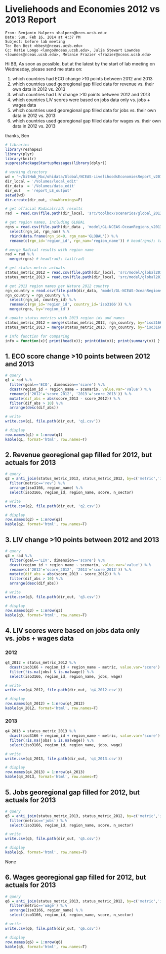 Liveliehoods and Economies 2012 vs 2013 Report
==============================================

```
From: Benjamin Halpern <halpern@bren.ucsb.edu>
Date: Sun, Feb 16, 2014 at 4:37 PM
Subject: before lab meeting
To: Ben Best <bbest@nceas.ucsb.edu>
Cc: Katie Longo <longo@nceas.ucsb.edu>, Julia Stewart Lowndes <lowndes@nceas.ucsb.edu>, Melanie Frazier <frazier@nceas.ucsb.edu>
```

Hi BB,
As soon as possible, but at the latest by the start of lab meeting on Wednesday, please send me stats on:

1. which countries had ECO change >10 points between 2012 and 2013
2. which countries used georegional gap filled data for revenue vs. their own data in 2012 vs. 2013
3. which countries had LIV change >10 points between 2012 and 2013
4. which countries LIV scores were based on jobs data only vs. jobs + wages data
5. which countries used georegional gap filled data for jobs vs. their own data in 2012 vs. 2013
6. which countries used georegional gap filled data for wages vs. their own data in 2012 vs. 2013

thanks,
Ben


```r

# libraries
library(reshape2)
library(plyr)
library(knitr)
suppressPackageStartupMessages(library(dplyr))

# working directory
wd = '~/GitHub_Mac/ohidata/Global/NCEAS-LivelihoodsEconomiesReport_v2013'
dir_local = '/Volumes/local_edit'
dir_data  = '/Volumes/data_edit'
dir_out   = 'report_LE_output'
setwd(wd)
dir.create(dir_out, showWarnings=F)

# get official Radical(rad) results
rad  = read.csv(file.path(dir_local, 'src/toolbox/scenarios/global_2013a/results/OHI_results_for_Radical_2013-10-09.csv'), na.strings='') # head(rad); table(rad[,c('goal','dimension')])

# get region names, including GLOBAL
rgns = read.csv(file.path(dir_data , 'model/GL-NCEAS-OceanRegions_v2013a/data/rgn_details.csv'), na.strings='')  %.%
  select(rgn_id, rgn_nam) %.%
  rbind(data.frame(rgn_id=0, rgn_nam='GLOBAL')) %.%
  rename(c(rgn_id='region_id', rgn_nam='region_name')) # head(rgns); tail(rgns)

# merge Radical results with region name
rad = rad %.%
  merge(rgns) # head(rad); tail(rad)

# get status metric actuals
status_metric_2012 = read.csv(file.path(dir_local, 'src/model/global2013/livelihoods/status/data_2012/global_li_status_model_combined.csv'), na.strings='') # head(status_metric_2012)
status_metric_2013 = read.csv(file.path(dir_local, 'src/model/global2013/livelihoods/status/data_2013/global_li_status_model_combined.csv'), na.strings='') # head(status_metric_2013)

# get 2013 region names per Nature 2012 country
rgn_country = read.csv(file.path(dir_data, 'model/GL-NCEAS-OceanRegions_v2013a/manual_output/rgn2013_to_country2012.csv'), na.strings='') # head(rgn_country)
rgn_country = rgn_country %.%
  select(rgn_id, country_id) %.%
  rename(c(rgn_id='region_id', country_id='iso3166')) %.%
  merge(rgns, by='region_id')

# update status_metrics with 2013 region ids and names
status_metric_2012 = merge(status_metric_2012, rgn_country, by='iso3166')
status_metric_2013 = merge(status_metric_2013, rgn_country, by='iso3166')

# info function for comparing
info = function(x){ print(head(x)); print(dim(x)); print(summary(x)) }
```

## 1. ECO score change >10 points between 2012 and 2013
```r

# query
q1 = rad %.%
  filter(goal=='ECO', dimension=='score') %.%
  dcast(region_id + region_name ~ scenario, value.var='value') %.%
  rename(c('2012'='score_2012', '2013'='score_2013')) %.%
  mutate(dif_abs = abs(score_2013 - score_2012)) %.%
  filter(dif_abs > 10) %.%
  arrange(desc(dif_abs))

# write
write.csv(q1, file.path(dir_out, 'q1.csv'))

# display
row.names(q1) = 1:nrow(q1)
kable(q1, format='html', row.names=T)
```

## 2. Revenue georegional gap filled for 2012, but actuals for 2013
```r

# query
q2 = anti_join(status_metric_2013, status_metric_2012, by=c('metric','iso3166','region_id','region_name')) %.%
  filter(metric=='rev') %.%
  arrange(iso3166, region_name) %.%
  select(iso3166, region_id, region_name, score, n_sector)

# write
write.csv(q2, file.path(dir_out, 'q2.csv'))

# display
row.names(q2) = 1:nrow(q2)
kable(q2, format='html', row.names=T)
```

## 3. LIV change >10 points between 2012 and 2013
```r
# query
q3 = rad %.%
  filter(goal=='LIV', dimension=='score') %.%
  dcast(region_id + region_name ~ scenario, value.var='value') %.%
  rename(c('2012'='score_2012', '2013'='score_2013')) %.%
  mutate(dif_abs = abs(score_2013 - score_2012)) %.%
  filter(dif_abs > 10) %.%
  arrange(desc(dif_abs))

# write
write.csv(q3, file.path(dir_out, 'q3.csv'))

# display
row.names(q3) = 1:nrow(q3)
kable(q3, format='html', row.names=T)
```

## 4. LIV scores were based on jobs data only vs. jobs + wages data

### 2012
```r

q4_2012 = status_metric_2012 %.%
  dcast(iso3166 + region_id + region_name ~ metric, value.var='score') %.%
  filter(!is.na(jobs) & is.na(wage)) %.%
  select(iso3166, region_id, region_name, jobs, wage)

# write
write.csv(q4_2012, file.path(dir_out, 'q4_2012.csv'))

# display
row.names(q4_2012) = 1:nrow(q4_2012)
kable(q4_2012, format='html', row.names=T)
```

### 2013
```r

q4_2013 = status_metric_2013 %.%
  dcast(iso3166 + region_id + region_name ~ metric, value.var='score') %.%
  filter(!is.na(jobs) & is.na(wage)) %.%
  select(iso3166, region_id, region_name, jobs, wage)

# write
write.csv(q4_2013, file.path(dir_out, 'q4_2013.csv'))

# display
row.names(q4_2013) = 1:nrow(q4_2013)
kable(q4_2013, format='html', row.names=T)
```

## 5. Jobs georegional gap filled for 2012, but actuals for 2013
```r

# query
q5 = anti_join(status_metric_2013, status_metric_2012, by=c('metric','iso3166','region_id','region_name')) %.%
  filter(metric=='jobs') %.%
  select(iso3166, region_id, region_name, score, n_sector)

# write
write.csv(q5, file.path(dir_out, 'q5.csv'))

# display
kable(q5, format='html', row.names=T)
```
None

## 6. Wages georegional gap filled for 2012, but actuals for 2013
```r

# query
q6 = anti_join(status_metric_2013, status_metric_2012, by=c('metric','iso3166','region_id','region_name')) %.%
  filter(metric=='wage') %.%
  arrange(iso3166, region_name) %.%
  select(iso3166, region_id, region_name, score, n_sector)

# write
write.csv(q6, file.path(dir_out, 'q6.csv'))

# display
row.names(q6) = 1:nrow(q6)
kable(q6, format='html', row.names=T)
```
